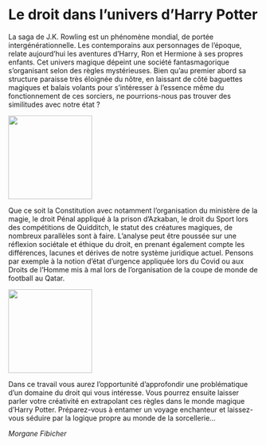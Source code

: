 # Le droit dans l'univers d'Harry Potter

La saga de J.K. Rowling est un phénomène mondial, de portée intergénérationnelle. Les contemporains aux personnages de l'époque, relate aujourd'hui les aventures d'Harry, Ron et Hermione à ses propres enfants. Cet univers magique dépeint une société fantasmagorique s'organisant selon des règles mystérieuses. Bien qu'au premier abord sa structure paraisse très éloignée du nôtre, en laissant de côté baguettes magiques et balais volants pour s'intéresser à l'essence même du fonctionnement de ces sorciers, ne pourrions-nous pas trouver des similitudes avec notre état ? 

::: {.center data-latex=""}
![](images/le-droit-dans-lunivers-dharry-potter-1.jpg){height=12em}
:::

Que ce soit la Constitution avec notamment l'organisation du ministère de la magie, le droit Pénal appliqué à la prison d'Azkaban, le droit du Sport lors des compétitions de Quidditch, le statut des créatures magiques, de nombreux parallèles sont à faire. L'analyse peut être poussée sur une réflexion sociétale et éthique du droit, en prenant également compte les différences, lacunes et dérives de notre système juridique actuel. Pensons par exemple à la notion d'état d'urgence appliquée lors du Covid ou aux Droits de l'Homme mis à mal lors de l'organisation de la coupe de monde de football au Qatar.

::: {.center data-latex=""}
![](images/le-droit-dans-lunivers-dharry-potter-2.jpg){height=12em}
:::

Dans ce travail vous aurez l'opportunité d'approfondir une problématique d'un domaine du droit qui vous intéresse. Vous pourrez ensuite laisser parler votre créativité en extrapolant ces règles dans le monde magique d'Harry Potter. Préparez-vous à entamer un voyage enchanteur et laissez-vous séduire par la logique propre au monde de la sorcellerie…

::: {.signature data-latex=""}
*Morgane Fibicher*
:::